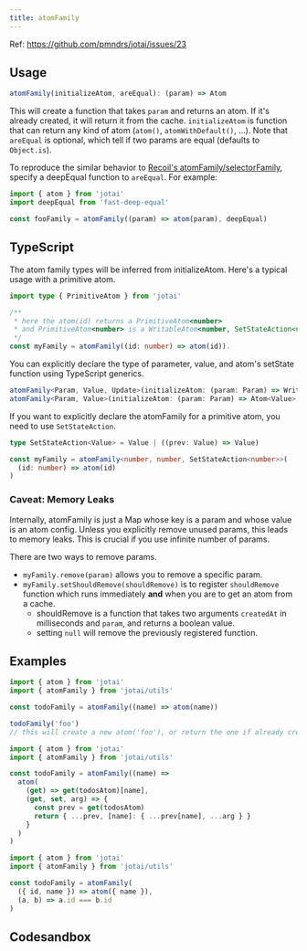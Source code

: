```yaml
---
title: atomFamily
---
```


Ref: https://github.com/pmndrs/jotai/issues/23

## Usage

```js
atomFamily(initializeAtom, areEqual): (param) => Atom
```

This will create a function that takes `param` and returns an atom.
If it's already created, it will return it from the cache.
`initializeAtom` is function that can return any kind of atom (`atom()`, `atomWithDefault()`, ...).
Note that `areEqual` is optional, which tell
if two params are equal (defaults to `Object.is`).

To reproduce the similar behavior to [Recoil's atomFamily/selectorFamily](https://recoiljs.org/docs/api-reference/utils/atomFamily),
specify a deepEqual function to `areEqual`. For example:

```js
import { atom } from 'jotai'
import deepEqual from 'fast-deep-equal'

const fooFamily = atomFamily((param) => atom(param), deepEqual)
```

## TypeScript

The atom family types will be inferred from initializeAtom. Here's a typical usage with a primitive atom.

```ts
import type { PrimitiveAtom } from 'jotai'

/**
 * here the atom(id) returns a PrimitiveAtom<number>
 * and PrimitiveAtom<number> is a WritableAtom<number, SetStateAction<number>>
 */
const myFamily = atomFamily((id: number) => atom(id)).
```

You can explicitly declare the type of parameter, value, and atom's setState function using TypeScript generics.

```ts
atomFamily<Param, Value, Update>(initializeAtom: (param: Param) => WritableAtom<Value, Update>, areEqual?: (a: Param, b: Param) => boolean)
atomFamily<Param, Value>(initializeAtom: (param: Param) => Atom<Value>, areEqual?: (a: Param, b: Param) => boolean)
```

If you want to explicitly declare the atomFamily for a primitive atom, you need to use `SetStateAction`.

```ts
type SetStateAction<Value> = Value | ((prev: Value) => Value)

const myFamily = atomFamily<number, number, SetStateAction<number>>(
  (id: number) => atom(id)
)
```

### Caveat: Memory Leaks

Internally, atomFamily is just a Map whose key is a param and whose value is an atom config.
Unless you explicitly remove unused params, this leads to memory leaks.
This is crucial if you use infinite number of params.

There are two ways to remove params.

- `myFamily.remove(param)` allows you to remove a specific param.
- `myFamily.setShouldRemove(shouldRemove)` is to register `shouldRemove` function which runs immediately **and** when you are to get an atom from a cache.
  - shouldRemove is a function that takes two arguments `createdAt` in milliseconds and `param`, and returns a boolean value.
  - setting `null` will remove the previously registered function.

## Examples

```js
import { atom } from 'jotai'
import { atomFamily } from 'jotai/utils'

const todoFamily = atomFamily((name) => atom(name))

todoFamily('foo')
// this will create a new atom('foo'), or return the one if already created
```

```js
import { atom } from 'jotai'
import { atomFamily } from 'jotai/utils'

const todoFamily = atomFamily((name) =>
  atom(
    (get) => get(todosAtom)[name],
    (get, set, arg) => {
      const prev = get(todosAtom)
      return { ...prev, [name]: { ...prev[name], ...arg } }
    }
  )
)
```

```js
import { atom } from 'jotai'
import { atomFamily } from 'jotai/utils'

const todoFamily = atomFamily(
  ({ id, name }) => atom({ name }),
  (a, b) => a.id === b.id
)
```

## Codesandbox

<CodeSandbox id="8zfrn" />

